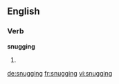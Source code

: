 ==English==

===Verb===
'''snugging'''

# {{present participle of|snug}}

[[de:snugging]]
[[fr:snugging]]
[[vi:snugging]]